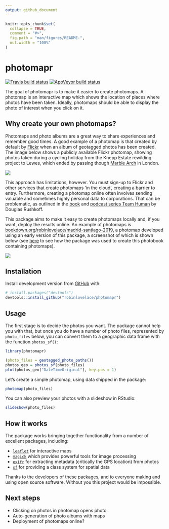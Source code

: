 ```yaml
---
output: github_document
---
```


<!-- README.md is generated from README.Rmd. Please edit that file -->

```r
knitr::opts_chunk$set(
  collapse = TRUE,
  comment = "#>",
  fig.path = "man/figures/README-",
  out.width = "100%"
)
```

# photomapr

<!-- badges: start -->
[![Travis build status](https://travis-ci.org/robinlovelace/photomapr.svg?branch=master)](https://travis-ci.org/robinlovelace/photomapr)
[![AppVeyor build status](https://ci.appveyor.com/api/projects/status/github/robinlovelace/photomapr?branch=master&svg=true)](https://ci.appveyor.com/project/robinlovelace/photomapr)
<!-- badges: end -->

The goal of photomapr is to make it easier to create photomaps.
A photomap is an interactive map which shows the location of places where photos have been taken.
Ideally, photomaps should be able to display the photo of interest when you click on it.

## Why create your own photomaps?

Photomaps and photo albums are a great way to share experiences and remember good times.
A good example of a photomap is that created by default by [Flickr](https://www.flickr.com/photos/97888609@N02/sets/72157704719583382/map) when an album of geotagged photos has been created.
The image below shows a publicly available Flickr photomap, showing photos taken during a cycling holiday from the Knepp Estate rewilding project to Lewes, which ended by passing though [Marble Arch](https://www.independent.co.uk/environment/climate-change-protest-extinction-rebellion-london-oxford-street-waterloo-a8870206.html) in London.

[![](man/flickr-photomap.png)](https://www.flickr.com/photos/97888609@N02/sets/72157704719583382/map)

This approach has limitations, however.
You must sign-up to Flickr and other services that create photomaps 'in the cloud', creating a barrier to entry.
Furthermore, creating a photomap online often involves sending valuable and sometimes highly personal data to corporations.
That can be problematic, as outlined in the [book](https://www.amazon.com/Team-Human-Douglas-Rushkoff/dp/039365169X) and [podcast series Team Human](https://teamhuman.fm/) by Douglas Rushkoff.

This package aims to make it easy to create photomaps locally
and, if you want, deploy the results online.
An example of photomaps is [bookdown.org/robinlovelace/madrid-santiago-2019](https://bookdown.org/robinlovelace/madrid-santiago-2019/), a photomap developed using an early version of this package, a screenshot of which is shown below (see [here](https://github.com/katyrobin/madrid-santiago-2019) to see how the package was used to create this photobook containing photomaps).

[![](man/figures/photobook-salamanca.png)](https://bookdown.org/robinlovelace/madrid-santiago-2019/)

## Installation

Install development version from [GitHub](https://github.com/) with:

``` r
# install.packages("devtools")
devtools::install_github("robinlovelace/photomapr")
```

## Usage

The first stage is to decide the photos you want.
The package cannot help you with that, but once you do have a number of photo files, represented by `photo_files` below, you can convert them to a geographic data frame with the function `photos_sf()`:

```r
library(photomapr)

(photo_files = geotagged_photo_paths())
photos_geo = photos_sf(photo_files)
plot(photos_geo["DateTimeOriginal"], key.pos = 1)
```

Let's create a simple photomap, using data shipped in the package:

```r
photomap(photo_files)
```


You can also preview your photos with a slideshow in RStudio:

```r
slideshow(photo_files) 
```

## How it works

The package works bringing together functionality from a number of excellent packages, including:

- [`leaflet`](https://github.com/rstudio/leaflet) for interactive maps
- [`magick`](https://github.com/ropensci/magick) which provides powerful tools for image processing
- [`exifr`](https://github.com/paleolimbot/exifr) for extracting metadata (critically the GPS location) from photos
- [`sf`](https://github.com/r-spatial/sf) for providing a class system for spatial data

Thanks to the developers of these packages, and to everyone making and using open source software.
Without you this project would be impossible.

## Next steps

- Clicking on photos in photomap opens photo
- Auto-generation of photo albums with maps
- Deployment of photomaps online?


